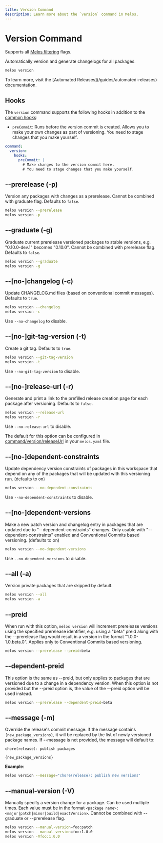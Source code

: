 ```yaml
---
title: Version Command
description: Learn more about the `version` command in Melos.
---
```


# Version Command

<Info>Supports all [Melos filtering](/filters) flags.</Info>

Automatically version and generate changelogs for all packages.

```bash
melos version
```

<Info>
  To learn more, visit the [Automated Releases](/guides/automated-releases)
  documentation.
</Info>

## Hooks

The `version` command supports the following hooks in addition to the
[common hooks](/configuration/scripts#hooks):

- `preCommit`: Runs before the version commit is created. Allows you to make
  your own changes as part of versioning. You need to stage changes that you
  make yourself.

```yaml
command:
  version:
    hooks:
      preCommit: |
        # Make changes to the version commit here.
        # You need to stage changes that you make yourself.
```

## --prerelease (-p)

Version any packages with changes as a prerelease. Cannot be combined with
graduate flag. Defaults to `false`.

```bash
melos version --prerelease
melos version -p
```

## --graduate (-g)

Graduate current prerelease versioned packages to stable versions, e.g.
"0.10.0-dev.1" becomes "0.10.0". Cannot be combined with prerelease flag.
Defaults to `false`.

```bash
melos version --graduate
melos version -g
```

## --[no-]changelog (-c)

Update CHANGELOG.md files (based on conventional commit messages). Defaults to
`true`.

```bash
melos version --changelog
melos version -c
```

Use `--no-changelog` to disable.

## --[no-]git-tag-version (-t)

Create a git tag. Defaults to `true`.

```bash
melos version --git-tag-version
melos version -t
```

Use `--no-git-tag-version` to disable.

## --[no-]release-url (-r)

Generate and print a link to the prefilled release creation page for each
package after versioning. Defaults to `false`.

```bash
melos version --release-url
melos version -r
```

Use `--no-release-url` to disable.

The default for this option can be configured in
[command/version/releaseUrl](/configuration/overview#releaseurl) in your
`melos.yaml` file.

## --[no-]dependent-constraints

Update dependency version constraints of packages in this workspace that depend
on any of the packages that will be updated with this versioning run. (defaults
to on)

```bash
melos version --no-dependent-constraints
```

Use `--no-dependent-constraints` to disable.

## --[no-]dependent-versions

Make a new patch version and changelog entry in packages that are updated due to
"--dependent-constraints" changes. Only usable with "--dependent-constraints"
enabled and Conventional Commits based versioning. (defaults to on)

```bash
melos version --no-dependent-versions
```

Use `--no-dependent-versions` to disable.

## --all (-a)

Version private packages that are skipped by default.

```bash
melos version --all
melos version -a
```

## --preid

When run with this option, `melos version` will increment prerelease versions
using the specified prerelease identifier, e.g. using a "beta" preid along with
the --prerelease flag would result in a version in the format
"1.0.0-1.0.beta.0". Applies only to Conventional Commits based versioning.

```bash
melos version --prerelease --preid=beta
```

## --dependent-preid

This option is the same as --preid, but only applies to packages that are
versioned due to a change in a dependency version. When this option is not
provided but the --preid option is, the value of the --preid option will be used
instead.

```bash
melos version --prerelease --dependent-preid=beta
```

## --message (-m)

Override the release's commit message. If the message contains
`{new_package_versions}`, it will be replaced by the list of newly versioned
package names. If --message is not provided, the message will default to:

```
chore(release): publish packages

{new_package_versions}
```

**Example**:

```bash
melos version --message="chore(release): publish new versions"
```

## --manual-version (-V)

Manually specify a version change for a package. Can be used multiple times.
Each value must be in the format
`<package name>:<major|patch|minor|build|exactVersion>`. Cannot be combined with
--graduate or --prerelease flag.

```bash
melos version --manual-version=foo:patch
melos version --manual-version=foo:1.0.0
melos version -Vfoo:1.0.0
```
